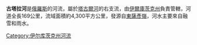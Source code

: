 '''古塔拉河'''是[[俄羅斯|俄羅斯]]的河流，屬於[[塔古爾河|塔古爾河]]的右支流，由[[伊爾庫茨克州|伊爾庫茨克州]]負責管轄，河道全長169公里，流域面積約4,300平方公里，發源自[[東薩彥嶺|東薩彥嶺]]，河水主要來自融雪和雨水。

{{Russia-geo-stub}}

[[Category:伊尔库茨克州河流|Category:伊尔库茨克州河流]]